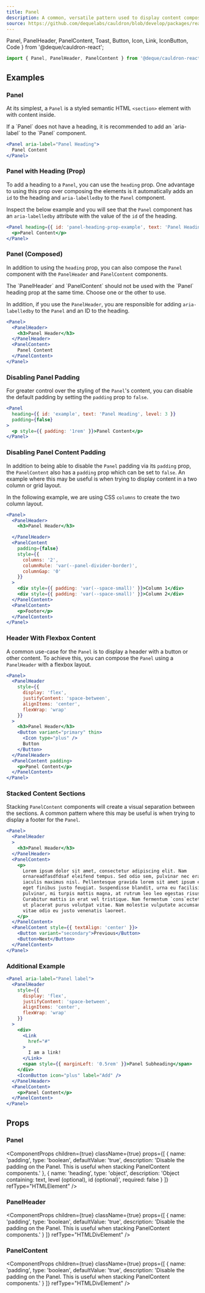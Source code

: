 ```yaml
---
title: Panel
description: A common, versatile pattern used to display content composed of different elements, usually in a collection.
source: https://github.com/dequelabs/cauldron/blob/develop/packages/react/src/components/Panel/index.tsx
---
```


  Panel,
  PanelHeader,
  PanelContent,
  Toast,
  Button,
  Icon,
  Link,
  IconButton,
  Code
} from '@deque/cauldron-react';

```js
import { Panel, PanelHeader, PanelContent } from '@deque/cauldron-react';
```

## Examples

### Panel

At its simplest, a `Panel` is a styled semantic HTML `<section>` element with with content inside.

<Note>
If a `Panel` does not have a heading, <Link href="https://www.w3.org/WAI/ARIA/apg/patterns/landmarks/examples/general-principles.html" rel="noopener noreferrer" target="_blank">it is recommended</Link> to add an `aria-label` to the `Panel` component.
</Note>

```jsx example
<Panel aria-label="Panel Heading">
  Panel Content
</Panel>
```

### Panel with Heading (Prop)

To add a heading to a `Panel`, you can use the `heading` prop. One advantage to using this prop over composing
the elements is it automatically adds an `id` to the heading and `aria-labelledby` to the `Panel` component.

Inspect the below example and you will see that the `Panel` component has an `aria-labelledby` attribute with the 
value of the `id` of the heading.

```jsx example
<Panel heading={{ id: 'panel-heading-prop-example', text: 'Panel Heading', level: 3 }}>
  <p>Panel Content</p>
</Panel>
```

### Panel (Composed)

In addition to using the `heading` prop, you can also compose the `Panel` component with the `PanelHeader` and 
`PanelContent` components.

<Note>
  The `PanelHeader` and `PanelContent` should not be used with the `Panel`
  heading prop at the same time. Choose one or the other to use. 
  
  In addition, if you use the `PanelHeader`, you are responsible for adding `aria-labelledby` to
  the `Panel` and an ID to the heading.
</Note>

```jsx example
<Panel>
  <PanelHeader>
    <h3>Panel Header</h3>
  </PanelHeader>
  <PanelContent>
    Panel Content
  </PanelContent>
</Panel>
```

### Disabling Panel Padding

For greater control over the styling of the `Panel`'s content, you can disable the default padding by setting 
the `padding` prop to `false`.

```jsx example
<Panel
  heading={{ id: 'example', text: 'Panel Heading', level: 3 }}
  padding={false}
>
  <p style={{ padding: '1rem' }}>Panel Content</p>
</Panel>
```

### Disabling Panel Content Padding

In addition to being able to disable the `Panel` padding via its `padding` prop, the `PanelContent` also has a `padding`
prop which can be set to `false`. An example where this may be useful is when trying to display content in a two 
column or grid layout. 

In the following example, we are using CSS `columns` to create the two column layout. 

```jsx example
<Panel>
  <PanelHeader>
    <h3>Panel Header</h3>

  </PanelHeader>
  <PanelContent
    padding={false}
    style={{
      columns: '2',
      columnRule: 'var(--panel-divider-border)',
      columnGap: '0'
    }}
  >
    <div style={{ padding: 'var(--space-small)' }}>Column 1</div>
    <div style={{ padding: 'var(--space-small)' }}>Column 2</div>
  </PanelContent>
  <PanelContent>
    <p>Footer</p>
  </PanelContent>
</Panel>
```

### Header With Flexbox Content

A common use-case for the `Panel` is to display a header with a button or other content. To achieve this, you 
can compose the `Panel` using a `PanelHeader` with a flexbox layout.

```jsx example
<Panel>
  <PanelHeader
    style={{
      display: 'flex',
      justifyContent: 'space-between',
      alignItems: 'center',
      flexWrap: 'wrap'
    }}
  >
    <h3>Panel Header</h3>
    <Button variant="primary" thin>
      <Icon type="plus" />
      Button
    </Button>
  </PanelHeader>
  <PanelContent padding>
    <p>Panel Content</p>
  </PanelContent>
</Panel>
```

### Stacked Content Sections

Stacking `PanelContent` components will create a visual separation between the sections. A common pattern where this may be useful is when trying to display a footer for the `Panel`.

```jsx example
<Panel>
  <PanelHeader
  >
    <h3>Panel Header</h3>
  </PanelHeader>
  <PanelContent>
    <p>
      Lorem ipsum dolor sit amet, consectetur adipiscing elit. Nam
      ornareadfasdfdsaf eleifend tempus. Sed odio sem, pulvinar nec erat ac,
      iaculis maximus nisl. Pellentesque gravida lorem sit amet ipsum efficitur,
      eget finibus justo feugiat. Suspendisse blandit, urna eu facilisis
      pulvinar, mi turpis mattis magna, at rutrum leo leo egestas risus.
      Curabitur mattis in erat vel tristique. Nam fermentum `cons`ectetur ipsum,
      ut placerat purus volutpat vitae. Nam molestie vulputate accumsan. Sed
      vitae odio eu justo venenatis laoreet.
    </p>
  </PanelContent>
  <PanelContent style={{ textAlign: 'center' }}>
    <Button variant="secondary">Previous</Button>
    <Button>Next</Button>
  </PanelContent>
</Panel>
```

### Additional Example

```jsx example
<Panel aria-label="Panel label">
  <PanelHeader
    style={{
      display: 'flex',
      justifyContent: 'space-between',
      alignItems: 'center',
      flexWrap: 'wrap'
    }}
  >
    <div>
      <Link
        href="#"
      >
        I am a link!
      </Link>
      <span style={{ marginLeft: '0.5rem' }}>Panel Subheading</span>
    </div>
    <IconButton icon="plus" label="Add" />
  </PanelHeader>
  <PanelContent>
    <p>Panel Content</p>
  </PanelContent>
</Panel>
```

## Props

### Panel
<ComponentProps
  children={true}
  className={true}
  props={[
    {
      name: 'padding',
      type: 'boolean',
      defaultValue: 'true',
      description:
        'Disable the padding on the Panel. This is useful when stacking PanelContent components.'
    },
    {
      name: 'heading',
      type: 'object',
      description: 'Object containing: text, level (optional), id (optional)',
      required: false
    }
  ]}
  refType="HTMLElement"
/>

### PanelHeader

<ComponentProps
  children={true}
  className={true}
  props={[
    {
      name: 'padding',
      type: 'boolean',
      defaultValue: 'true',
      description:
        'Disable the padding on the Panel. This is useful when stacking PanelContent components.'
    }
  ]}
  refType="HTMLDivElement"
/>

### PanelContent

<ComponentProps
  children={true}
  className={true}
  props={[
    {
      name: 'padding',
      type: 'boolean',
      defaultValue: 'true',
      description:
        'Disable the padding on the Panel. This is useful when stacking PanelContent components.'
    }
  ]}
  refType="HTMLDivElement"
/>